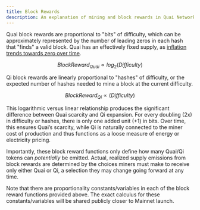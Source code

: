 ```yaml
---
title: Block Rewards
description: An explanation of mining and block rewards in Quai Network.
---
```


Quai block rewards are proportional to "bits" of difficulty, which can be approximately represented by the number of leading zeros in each hash that "finds" a valid block. Quai has an effectively fixed supply, as [inflation trends towards zero over time](/learn/tokenomics/token-dynamics/supply-growth/supply-growth.md).

$$
Block Reward_{Quai} ∝ log_{2}(Difficulty)
$$ 

Qi block rewards are linearly proportional to "hashes" of difficulty, or the expected number of hashes needed to mine a block at the current difficulty.

$$
Block Reward_{Qi} ∝ (Difficulty)
$$ 

This logarithmic versus linear relationship produces the significant difference between Quai scarcity and Qi expansion. For every doubling (2x) in difficulty or hashes, there is only one added unit (+1) in bits. Over time, this ensures Quai’s scarcity, while Qi is naturally connected to the miner cost of production and thus functions as a loose measure of energy or electricity pricing.

Importantly, these block reward functions only define how many Quai/Qi tokens can *potentially* be emitted. Actual, realized supply emissions from block rewards are determined by the choices miners must make to receive only either Quai or Qi, a selection they may change going forward at any time.

<Note>
Note that there are proportionality constants/variables in each of the block reward functions provided above. The exact calculus for these constants/variables will be shared publicly closer to Mainnet launch.
</Note>

